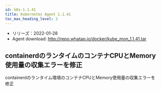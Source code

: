 ```yaml
---
id: k8s-1.1.41
title: Kubernetes Agent 1.1.41
toc_max_heading_level: 2
---
```



-   リリーズ：2022-01-28
-   Agent download: http://repo.whatap.io/docker/kube_mon_1.1.41.tar

## containerdのランタイムのコンテナCPUとMemory使用量の収集エラーを修正

containerdのランタイム環境のコンテナCPUとMemory使用量の収集エラーを修正
